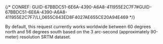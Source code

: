 

{/* CONREF: GUID-67BBDC51-6E6A-4390-A6A8-411955E2C7F7#GUID-67BBDC51-6E6A-4390-A6A8-411955E2C7F7/LI_0655C643ED8F4027AE655CE20A94E469  */}

By default, this request currently works worldwide between 60 degrees north and 56 degrees south based on the 3 arc-second (approximately 90-meter) resolution SRTM dataset.
